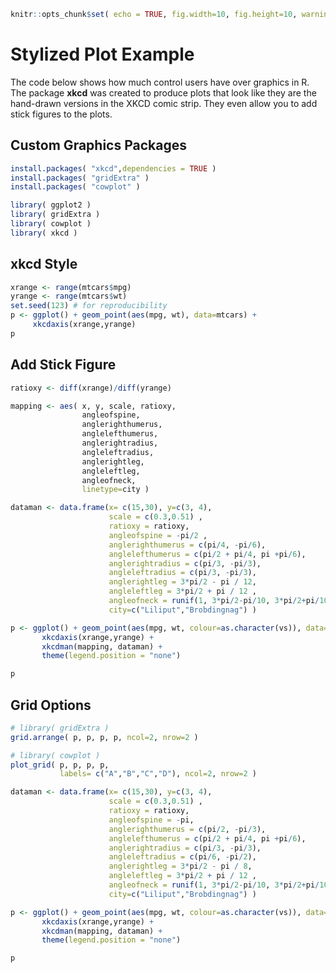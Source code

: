 
```r
knitr::opts_chunk$set( echo = TRUE, fig.width=10, fig.height=10, warning=F, message=F )
```

# Stylized Plot Example

The code below shows how much control users have over graphics in R. The package **xkcd** was created to produce plots that look like they are the hand-drawn versions in the XKCD comic strip. They even allow you to add stick figures to the plots. 


## Custom Graphics Packages 

```r
install.packages( "xkcd",dependencies = TRUE )
install.packages( "gridExtra" )
install.packages( "cowplot" )
```


```r
library( ggplot2 )
library( gridExtra )
library( cowplot )
library( xkcd )
```


## xkcd Style

```r
xrange <- range(mtcars$mpg)
yrange <- range(mtcars$wt)
set.seed(123) # for reproducibility
p <- ggplot() + geom_point(aes(mpg, wt), data=mtcars) +
     xkcdaxis(xrange,yrange)
p
```


## Add Stick Figure

```r
ratioxy <- diff(xrange)/diff(yrange)

mapping <- aes( x, y, scale, ratioxy, 
                angleofspine, 
                anglerighthumerus, 
                anglelefthumerus,
                anglerightradius, 
                angleleftradius,
                anglerightleg, 
                angleleftleg, 
                angleofneck,
                linetype=city )

dataman <- data.frame(x= c(15,30), y=c(3, 4), 
                      scale = c(0.3,0.51) ,
                      ratioxy = ratioxy,
                      angleofspine = -pi/2 ,
                      anglerighthumerus = c(pi/4, -pi/6),
                      anglelefthumerus = c(pi/2 + pi/4, pi +pi/6),
                      anglerightradius = c(pi/3, -pi/3),
                      angleleftradius = c(pi/3, -pi/3),
                      anglerightleg = 3*pi/2 - pi / 12,
                      angleleftleg = 3*pi/2 + pi / 12 ,
                      angleofneck = runif(1, 3*pi/2-pi/10, 3*pi/2+pi/10),
                      city=c("Liliput","Brobdingnag") )

p <- ggplot() + geom_point(aes(mpg, wt, colour=as.character(vs)), data=mtcars) +
       xkcdaxis(xrange,yrange) +
       xkcdman(mapping, dataman) +
       theme(legend.position = "none") 

p
```




## Grid Options

```r
# library( gridExtra )
grid.arrange( p, p, p, p, ncol=2, nrow=2 )

# library( cowplot )
plot_grid( p, p, p, p, 
           labels= c("A","B","C","D"), ncol=2, nrow=2 )
```



```r
dataman <- data.frame(x= c(15,30), y=c(3, 4), 
                      scale = c(0.3,0.51) ,
                      ratioxy = ratioxy,
                      angleofspine = -pi,
                      anglerighthumerus = c(pi/2, -pi/3),
                      anglelefthumerus = c(pi/2 + pi/4, pi +pi/6),
                      anglerightradius = c(pi/3, -pi/3),
                      angleleftradius = c(pi/6, -pi/2),
                      anglerightleg = 3*pi/2 - pi / 8,
                      angleleftleg = 3*pi/2 + pi / 12 ,
                      angleofneck = runif(1, 3*pi/2-pi/10, 3*pi/2+pi/10),
                      city=c("Liliput","Brobdingnag") )

p <- ggplot() + geom_point(aes(mpg, wt, colour=as.character(vs)), data=mtcars) +
       xkcdaxis(xrange,yrange) +
       xkcdman(mapping, dataman) +
       theme(legend.position = "none") 

p
```


